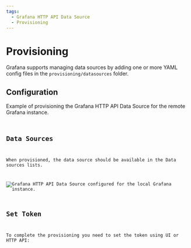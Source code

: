 ```yaml
---
tags:
  - Grafana HTTP API Data Source
  - Provisioning
---
```



# Provisioning

Grafana supports managing data sources by adding one or more YAML config files in the `provisioning/datasources` folder.

## Configuration

Example of provisioning the Grafana HTTP API Data Source for the remote Grafana instance.

<Code
  url="https://github.com/VolkovLabs/volkovlabs.io/blob/main/docs/volkovlabs-grapi-datasource/yml/provisioning.yaml"
  language="yaml"
/>

## Data Sources

When provisioned, the data source should be available in the Data sources lists.

<Image
  title="Grafana HTTP API Data Source configured for the local Grafana instance."
  src="/img/plugins/volkovlabs-grapi-datasource/configuration.png"
/>

## Set Token

To complete the provisioning you need to set the token using UI or HTTP API:

<Code
  url="https://github.com/VolkovLabs/volkovlabs.io/blob/main/docs/volkovlabs-grapi-datasource/sh/token.sh"
  language="sh"
/>
